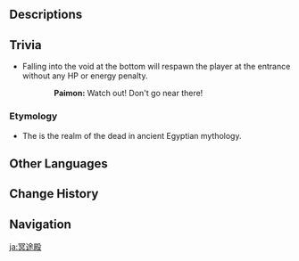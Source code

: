 {{Location Infobox
|image        = <gallery>
Duat Hall.png|In-game
Point of Interest Duat Hall Location.png|Map
</gallery>
|type         = Point of Interest
|region       = Sumeru
|subregion    = Great Red Sand
|area         = Hypostyle Desert
}}
{{Location Intro|description=<p>{{If Self|Duat Hall|It|Duat Hall}} can be accessed through the underground [[Teleport Waypoint]] directly south of The Mausoleum of King Deshret. It is connected to the [[Great Hall of Truths]].</p><!--

--><p>It requires the [[Scarlet Sand Slate#Hidden Clearance|Ferryman's Clearance]] to open the door and gain access.</p>}}

==Descriptions==
{{Description/Viewpoint|The Bottomless Hall}}
{{Description|The bottomless hall yawns open like the nether realm itself. The guilty or those who disrespected King Deshret shall meet their destiny here, while those who pass their trials shall fly over the invisible river and continue onward.|[[Scarlet Sand Slate#Delving Deeper|Scarlet Sand Slate: Delving Deeper]]}}

==Trivia==
* Falling into the void at the bottom will respawn the player at the entrance without any HP or energy penalty.
{{Dialogue Start}}
::'''Paimon:''' Watch out! Don't go near there!
{{Dialogue End}}

===Etymology===
* The {{Lang|''{{w|Duat}}''|egy=dwꜣt}} is the realm of the dead in ancient Egyptian mythology.

==Other Languages==
{{Other Languages
|default_hidden = 1
|en      = Duat Hall
|zhs     = 渡厄厅
|zhs_rm  = Dù'è-tīng
|zht     = 渡厄廳
|zht_rm  = Dù'è-tīng
|ja      = 冥途殿
|ja_rm   = Meido-ten{{Assumed}}
|ko      = 두아트 전당
|es      = Sala de la Duat
|fr      = Hall du Douât
|ru      = Зал Дуат
|th      = Duat Hall
|vi      = Sảnh Duat
|de      = Duat-Halle
|de_tl   = Duat Hall
|id      = Duat Hall
|pt      = Salão Duat
|tr      = Ölüler Diyarı
|tr_tl   = The Deads' Realm
|it      = Sala del Duat
}}

==Change History==
{{Change History|3.1}}

==Navigation==
{{PoI Navbox|Sumeru}}

[[ja:冥途殿]]